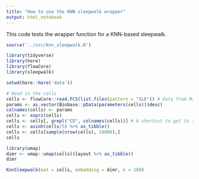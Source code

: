 ```yaml
---
title: "How to use the KNN sleepwalk wrapper"
output: html_notebook
---
```


This code tests the wrapper function for a KNN-based sleepwalk.

```r
source('../src/knn_sleepwalk.R')
```


```r
library(tidyverse)
library(here)
library(flowCore)
library(sleepwalk)

setwd(here::here('data'))

# Read in the cells
cells <- flowCore::read.FCS(list.files(pattern = "SLE")) # Data from Marie Burns
params <- as.vector(Biobase::pData(parameters(cells))$desc)
colnames(cells) <- params
cells <- exprs(cells) 
cells <- cells[, grepl("CD", colnames(cells))] # A shortcut to get to the surface markers we care about
cells <- asinh(cells/5) %>% as_tibble()
cells <- cells[sample(nrow(cells), 10000),]
cells
```

```r
library(umap)
dimr <- umap::umap(cells)$layout %>% as_tibble()
dimr
```

```r
KnnSleepwalk(mat = cells, embedding = dimr, k = 100)
```

